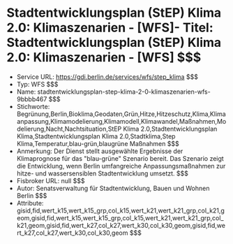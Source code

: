 # Stadtentwicklungsplan (StEP) Klima 2.0: Klimaszenarien - [WFS]- Titel: Stadtentwicklungsplan (StEP) Klima 2.0: Klimaszenarien - [WFS] $$$
- Service URL: https://gdi.berlin.de/services/wfs/step_klima $$$
- Typ: WFS $$$
- Name: stadtentwicklungsplan-step-klima-2-0-klimaszenarien-wfs-9bbbb467 $$$
- Stichworte: Begrünung,Berlin,Bioklima,Geodaten,Grün,Hitze,Hitzeschutz,Klima,Klimaanpassung,Klimamodelierung,Klimamodell,Klimawandel,Maßnahmen,Modelierung,Nacht,Nachtsituation,StEP Klima 2.0,Stadtentwicklungsplan Klima,Stadtentwicklungsplan Klima 2.0,Stadtklima,Step Klima,Temperatur,blau-grün,blaugrüne Maßnahmen $$$
- Anmerkung: Der Dienst stellt ausgewählte Ergebnisse der Klimaprognose für das "blau-grüne" Szenario bereit. Das Szenario zeigt die Entwicklung, wenn Berlin umfangreiche Anpassungsmaßnahmen zur hitze- und wassersensiblen Stadtentwicklung umsetzt. $$$
- Fisbroker URL: null $$$
- Autor: Senatsverwaltung für Stadtentwicklung, Bauen und Wohnen Berlin $$$
- Attribute: gisid,fid,wert_k15,wert_k15_grp,col_k15,wert_k21,wert_k21_grp,col_k21,geom,gisid,fid,wert_k15,wert_k15_grp,col_k15,wert_k21,wert_k21_grp,col_k21,geom,gisid,fid,wert_k27,col_k27,wert_k30,col_k30,geom,gisid,fid,wert_k27,col_k27,wert_k30,col_k30,geom $$$
